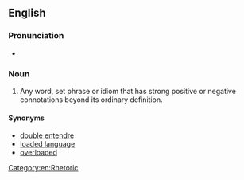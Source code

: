 ==English==

===Pronunciation===
* {{audio|en|En-au-loaded word.ogg|Audio (AU)}}

===Noun===
{{en-noun}}

# {{lb|en|idiomatic|linguistics}} Any word, set phrase or idiom that has strong positive or negative connotations beyond its ordinary definition.

====Synonyms====
* [[double entendre]] {{qualifier|usually sexual or risque}}
* [[loaded language]] {{qualifier|multiple loaded words used in combination}}
* [[overloaded]] {{qualifier|having multiple meanings}}

[[Category:en:Rhetoric]]